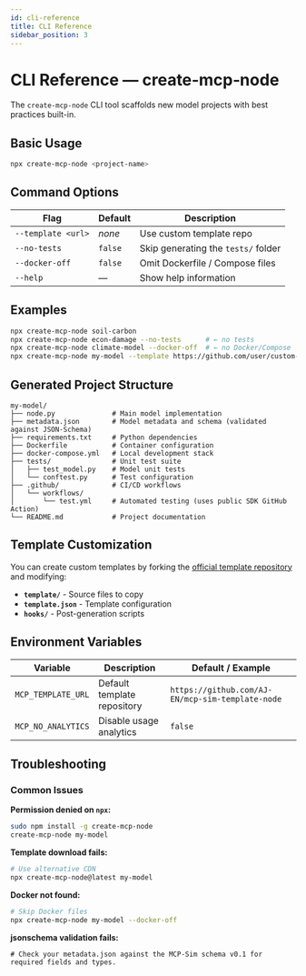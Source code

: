```yaml
---
id: cli-reference
title: CLI Reference
sidebar_position: 3
---
```


# CLI Reference — create‑mcp‑node

The `create-mcp-node` CLI tool scaffolds new model projects with best practices built-in.

## Basic Usage

```bash
npx create-mcp-node <project-name>
```

## Command Options

| Flag                | Default | Description                                   |
|---------------------|---------|-----------------------------------------------|
| `--template <url>`  | _none_  | Use custom template repo                      |
| `--no-tests`        | `false` | Skip generating the `tests/` folder           |
| `--docker-off`      | `false` | Omit Dockerfile / Compose files               |
| `--help`            | —       | Show help information                         |

## Examples

```bash
npx create-mcp-node soil-carbon
npx create-mcp-node econ-damage --no-tests      # ← no tests
npx create-mcp-node climate-model --docker-off  # ← no Docker/Compose
npx create-mcp-node my-model --template https://github.com/user/custom-template
```

## Generated Project Structure

```
my-model/
├── node.py              # Main model implementation
├── metadata.json        # Model metadata and schema (validated against JSON-Schema)
├── requirements.txt     # Python dependencies
├── Dockerfile           # Container configuration
├── docker-compose.yml   # Local development stack
├── tests/               # Unit test suite
│   ├── test_model.py    # Model unit tests
│   └── conftest.py      # Test configuration
├── .github/             # CI/CD workflows
│   └── workflows/
│       └── test.yml     # Automated testing (uses public SDK GitHub Action)
└── README.md            # Project documentation
```

## Template Customization

You can create custom templates by forking the [official template repository](https://github.com/AJ-EN/mcp-sim-template-node) and modifying:

- **`template/`** - Source files to copy
- **`template.json`** - Template configuration
- **`hooks/`** - Post-generation scripts

## Environment Variables

| Variable           | Description                   | Default / Example                                 |
|--------------------|-------------------------------|----------------------------------------------------|
| `MCP_TEMPLATE_URL` | Default template repository   | `https://github.com/AJ-EN/mcp-sim-template-node`   |
| `MCP_NO_ANALYTICS` | Disable usage analytics       | `false`                                            |

## Troubleshooting

### Common Issues

**Permission denied on `npx`:**
```bash
sudo npm install -g create-mcp-node
create-mcp-node my-model
```

**Template download fails:**
```bash
# Use alternative CDN
npx create-mcp-node@latest my-model
```

**Docker not found:**
```bash
# Skip Docker files
npx create-mcp-node my-model --docker-off
```

**jsonschema validation fails:**
```text
# Check your metadata.json against the MCP-Sim schema v0.1 for required fields and types.
```